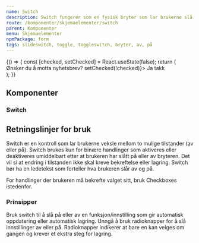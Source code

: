 ```yaml
---
name: Switch
description: Switch fungerer som en fysisk bryter som lar brukerne slå på eller av en funksjon.
route: /komponenter/skjemaelementer/switch
parent: Komponenter
menu: Skjemaelementer
npmPackage: form
tags: slideswitch, toggle, toggleswitch, bryter, av, på
---
```



<PageHeader />

<Playground>
  {() => {
    const [checked, setChecked] = React.useState(false);
    return (
      <div>
        <Label>Ønsker du å motta nyhetsbrev?</Label>
        <Switch checked={checked} onChange={() => setChecked(!checked)}>
          Ja takk
        </Switch>
      </div>
    );
  }}
</Playground>

## Komponenter

### Switch

<ImportStatement imports="Switch" />
<Props of={Switch} />

## Retningslinjer for bruk

Switch er en kontroll som lar brukerne veksle mellom to mulige tilstander (av eller på).
Switch brukes kun for binære handlinger som aktiveres eller deaktiveres umiddelbart etter at brukeren har slått på eller av bryteren.
Det vil si at endring i tilstanden ikke skal kreve bekreftelse eller lagring. Switch bør ha en ledetekst som forteller hva brukeren slår av og på.

For handlinger der brukeren må bekrefte valget sitt, bruk Checkboxes istedenfor.

### Prinsipper

<DoDontGroup>
  <DoDontCard variant="success" src={doPic}>
    Bruk switch til å slå på eller av en funksjon/innstilling som gir automatisk
    oppdatering eller automatisk lagring.
  </DoDontCard>
  <DoDontCard variant="negative" src={dontPic}>
    Unngå å bruk radioknapper for å slå innstillinger av eller på. Radioknapper
    indikerer at bare en kan velges om gangen og krever et ekstra steg for
    lagring.
  </DoDontCard>
</DoDontGroup>
